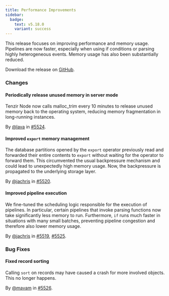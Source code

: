 ```yaml
---
title: Performance Improvements
sidebar:
  badge:
    text: v5.18.0
    variant: success
---
```


This release focuses on improving performance and memory usage. Pipelines are now faster, especially when using if conditions or parsing highly heterogeneous events. Memory usage has also been substantially reduced.

Download the release on [GitHub](https://github.com/tenzir/tenzir/releases/tag/v5.18.0).

### Changes

#### Periodically release unused memory in server mode

Tenzir Node now calls malloc_trim every 10 minutes to release unused memory back to the operating system, reducing memory fragmentation in long-running instances.

By [@lava](https://github.com/lava) in [#5524](https://github.com/tenzir/tenzir/pull/5524).

#### Improved `export` memory management

The database partitions opened by the `export` operator previously read and
forwarded their entire contents to `export` without waiting for the operator to
forward them. This circumvented the usual backpressure mechanism and could lead
to unexpectedly high memory usage. Now, the backpressure is propagated to the
underlying storage layer.

By [@jachris](https://github.com/jachris) in [#5520](https://github.com/tenzir/tenzir/pull/5520).

#### Improved pipeline execution

We fine-tuned the scheduling logic responsible for the execution of pipelines.
In particular, certain pipelines that invoke parsing functions now take
significantly less memory to run. Furthermore, `if` runs much faster in
situations with many small batches, preventing pipeline congestion and therefore
also lower memory usage.

By [@jachris](https://github.com/jachris) in [#5519](https://github.com/tenzir/tenzir/pull/5519), [#5525](https://github.com/tenzir/tenzir/pull/5525).

### Bug Fixes

#### Fixed record sorting

Calling `sort` on records may have caused a crash for more involved objects. This no longer happens.

By [@mavam](https://github.com/mavam) in [#5526](https://github.com/tenzir/tenzir/pull/5526).
